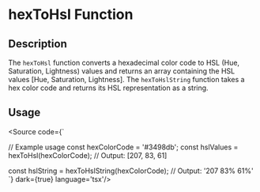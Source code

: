 
<Meta title='Utils/Misc/hexToHSL' />

# hexToHsl Function

## Description

The `hexToHsl` function converts a hexadecimal color code to HSL (Hue, Saturation, Lightness) values and returns an array containing the HSL values [Hue, Saturation, Lightness]. The `hexToHslString` function takes a hex color code and returns its HSL representation as a string.

## Usage


<Source code={`


// Example usage
const hexColorCode = '#3498db';
const hslValues = hexToHsl(hexColorCode);
// Output: [207, 83, 61]

const hslString = hexToHslString(hexColorCode);
// Output: '207 83% 61%'
`} dark={true} language='tsx'/>
